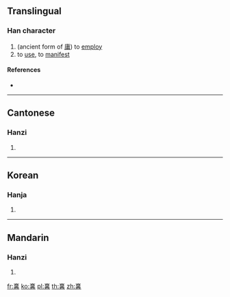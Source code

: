 ==Translingual==

===Han character===
{{Han char|rn=8|rad=亠|as=15|sn=17|four=|canj=YRRA|ids=⿱⿱[[亠]][[吕]][[香]]}}

# (ancient form of [[庸]]) to [[employ]]
# to [[use]], to [[manifest]]

====References====
* {{Han ref|kx=0089.241|hdz=10294.020|uh=342F|ud=13359}}

----

==Cantonese==

===Hanzi===
{{yue-hanzi|jyut=[[jung4]]|y=yung4}}

# {{defn|lang=yue|sort=亠15}}

----

==Korean==

===Hanja===
{{ko-hanja|hangeul=용|rv=yong|mr=yong|y=yong|eumhun=쓰다|ehrv=sseuda|ehmr=ssŭda|ehy=ssuta}}

# {{defn|lang=ko|sort=亠15}}

----

==Mandarin==

===Hanzi===
{{cmn-hanzi|pin=[[yōng]] ([[yong1]])|wg=yung<sup>1</sup>}}

# {{defn|lang=cmn|sort=亠15}}

[[fr:㐯]]
[[ko:㐯]]
[[pl:㐯]]
[[th:㐯]]
[[zh:㐯]]